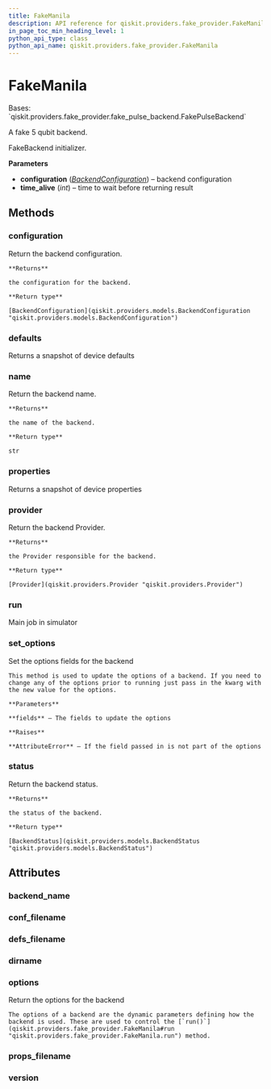 ```yaml
---
title: FakeManila
description: API reference for qiskit.providers.fake_provider.FakeManila
in_page_toc_min_heading_level: 1
python_api_type: class
python_api_name: qiskit.providers.fake_provider.FakeManila
---
```


# FakeManila

<Class id="qiskit.providers.fake_provider.FakeManila" isDedicatedPage={true} github="https://github.com/qiskit/qiskit/tree/stable/0.21/qiskit/providers/fake_provider/backends/manila/fake_manila.py" signature="FakeManila">
  Bases: `qiskit.providers.fake_provider.fake_pulse_backend.FakePulseBackend`

  A fake 5 qubit backend.

  FakeBackend initializer.

  **Parameters**

  *   **configuration** ([*BackendConfiguration*](qiskit.providers.models.BackendConfiguration "qiskit.providers.models.BackendConfiguration")) – backend configuration
  *   **time\_alive** (*int*) – time to wait before returning result

  ## Methods

  ### configuration

  <Function id="qiskit.providers.fake_provider.FakeManila.configuration" signature="FakeManila.configuration()">
    Return the backend configuration.

    **Returns**

    the configuration for the backend.

    **Return type**

    [BackendConfiguration](qiskit.providers.models.BackendConfiguration "qiskit.providers.models.BackendConfiguration")
  </Function>

  ### defaults

  <Function id="qiskit.providers.fake_provider.FakeManila.defaults" signature="FakeManila.defaults()">
    Returns a snapshot of device defaults
  </Function>

  ### name

  <Function id="qiskit.providers.fake_provider.FakeManila.name" signature="FakeManila.name()">
    Return the backend name.

    **Returns**

    the name of the backend.

    **Return type**

    str
  </Function>

  ### properties

  <Function id="qiskit.providers.fake_provider.FakeManila.properties" signature="FakeManila.properties()">
    Returns a snapshot of device properties
  </Function>

  ### provider

  <Function id="qiskit.providers.fake_provider.FakeManila.provider" signature="FakeManila.provider()">
    Return the backend Provider.

    **Returns**

    the Provider responsible for the backend.

    **Return type**

    [Provider](qiskit.providers.Provider "qiskit.providers.Provider")
  </Function>

  ### run

  <Function id="qiskit.providers.fake_provider.FakeManila.run" signature="FakeManila.run(run_input, **kwargs)">
    Main job in simulator
  </Function>

  ### set\_options

  <Function id="qiskit.providers.fake_provider.FakeManila.set_options" signature="FakeManila.set_options(**fields)">
    Set the options fields for the backend

    This method is used to update the options of a backend. If you need to change any of the options prior to running just pass in the kwarg with the new value for the options.

    **Parameters**

    **fields** – The fields to update the options

    **Raises**

    **AttributeError** – If the field passed in is not part of the options
  </Function>

  ### status

  <Function id="qiskit.providers.fake_provider.FakeManila.status" signature="FakeManila.status()">
    Return the backend status.

    **Returns**

    the status of the backend.

    **Return type**

    [BackendStatus](qiskit.providers.models.BackendStatus "qiskit.providers.models.BackendStatus")
  </Function>

  ## Attributes

  ### backend\_name

  <Attribute id="qiskit.providers.fake_provider.FakeManila.backend_name" attributeValue="'fake_manila'" />

  ### conf\_filename

  <Attribute id="qiskit.providers.fake_provider.FakeManila.conf_filename" attributeValue="'conf_manila.json'" />

  ### defs\_filename

  <Attribute id="qiskit.providers.fake_provider.FakeManila.defs_filename" attributeValue="'defs_manila.json'" />

  ### dirname

  <Attribute id="qiskit.providers.fake_provider.FakeManila.dirname" attributeValue="'/home/runner/work/qiskit/qiskit/.tox/docs/lib/python3.8/site-packages/qiskit/providers/fake_provider/backends/manila'" />

  ### options

  <Attribute id="qiskit.providers.fake_provider.FakeManila.options">
    Return the options for the backend

    The options of a backend are the dynamic parameters defining how the backend is used. These are used to control the [`run()`](qiskit.providers.fake_provider.FakeManila#run "qiskit.providers.fake_provider.FakeManila.run") method.
  </Attribute>

  ### props\_filename

  <Attribute id="qiskit.providers.fake_provider.FakeManila.props_filename" attributeValue="'props_manila.json'" />

  ### version

  <Attribute id="qiskit.providers.fake_provider.FakeManila.version" attributeValue="1" />
</Class>

